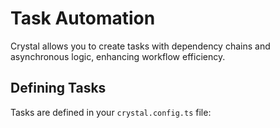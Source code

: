 # Task Automation

Crystal allows you to create tasks with dependency chains and asynchronous logic, enhancing workflow efficiency.

## Defining Tasks

Tasks are defined in your `crystal.config.ts` file: